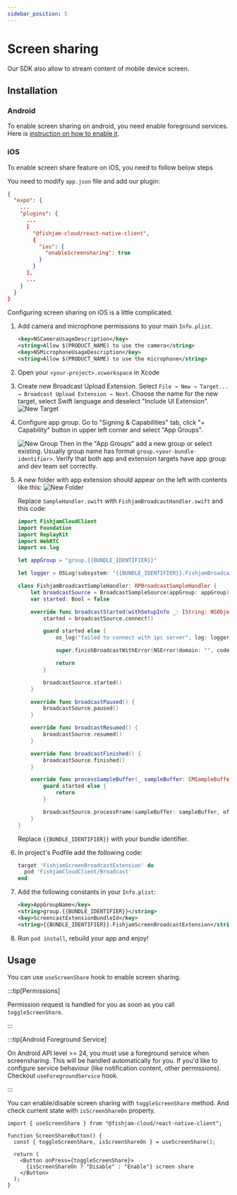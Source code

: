 ```yaml
---
sidebar_position: 5
---
```



# Screen sharing

Our SDK also allow to stream content of mobile device screen.

## Installation

### Android

To enable screen sharing on android, you need enable foreground services. Here is [instruction on how to enable it](./background).

### iOS

To enable screen share feature on iOS, you need to follow below steps

<Tabs groupId="app-type">

  <TabItem value="expo" label="Expo">

You need to modify `app.json` file and add our plugin:

```json
{
  "expo": {
    ...
    "plugins": {
      ...
      [
        "@fishjam-cloud/react-native-client",
        {
          "ios": {
            "enableScreensharing": true
          }
        }
      ],
      ...
    }
  }
}
```

  </TabItem>
  <TabItem value="rn" label="Bare workflow">

Configuring screen sharing on iOS is a little complicated.

1. Add camera and microphone permissions to your main `Info.plist`.

   ```xml
   <key>NSCameraUsageDescription</key>
   <string>Allow $(PRODUCT_NAME) to use the camera</string>
   <key>NSMicrophoneUsageDescription</key>
   <string>Allow $(PRODUCT_NAME) to use the microphone</string>
   ```

1. Open your `<your-project>.xcworkspace` in Xcode

1. Create new Broadcast Upload Extension. Select `File → New → Target... → Broadcast Upload Extension → Next`. Choose the name for the new target, select Swift language and deselect "Include UI Extension".
   ![New Target](./assets/ios-new-target.png)

1. Configure app group. Go to "Signing & Capabilities" tab, click "+ Capability" button in upper left corner and select "App Groups".

   ![New Group](./assets/ios-new-group.png)
   Then in the "App Groups" add a new group or select existing. Usually group name has format `group.<your-bundle-identifier>`. Verify that both app and extension targets have app group and dev team set correctly.

1. A new folder with app extension should appear on the left with contents like this:
   ![New Folder](./assets/ios-new-folder.png)

   Replace `SampleHandler.swift` with `FishjamBroadcastHandler.swift` and this code:

   ```swift
   import FishjamCloudClient
   import Foundation
   import ReplayKit
   import WebRTC
   import os.log

   let appGroup = "group.{{BUNDLE_IDENTIFIER}}"

   let logger = OSLog(subsystem: "{{BUNDLE_IDENTIFIER}}.FishjamBroadcastHandler", category: "Broadcaster")

   class FishjamBroadcastSampleHandler: RPBroadcastSampleHandler {
       let broadcastSource = BroadcastSampleSource(appGroup: appGroup)
       var started: Bool = false

       override func broadcastStarted(withSetupInfo _: [String: NSObject]?) {
           started = broadcastSource.connect()

           guard started else {
               os_log("failed to connect with ipc server", log: logger, type: .debug)

               super.finishBroadcastWithError(NSError(domain: "", code: 0, userInfo: nil))

               return
           }

           broadcastSource.started()
       }

       override func broadcastPaused() {
           broadcastSource.paused()
       }

       override func broadcastResumed() {
           broadcastSource.resumed()
       }

       override func broadcastFinished() {
           broadcastSource.finished()
       }

       override func processSampleBuffer(_ sampleBuffer: CMSampleBuffer, with sampleBufferType: RPSampleBufferType) {
           guard started else {
               return
           }

           broadcastSource.processFrame(sampleBuffer: sampleBuffer, ofType: sampleBufferType)
       }
   }
   ```

   Replace `{{BUNDLE_IDENTIFIER}}` with your bundle identifier.

1. In project's Podfile add the following code:

   ```rb
   target 'FishjamScreenBroadcastExtension' do
     pod 'FishjamCloudClient/Broadcast'
   end
   ```

1. Add the following constants in your `Info.plist`:

   ```xml
   <key>AppGroupName</key>
   <string>group.{{BUNDLE_IDENTIFIER}}</string>
   <key>ScreencastExtensionBundleId</key>
   <string>{{BUNDLE_IDENTIFIER}}.FishjamScreenBroadcastExtension</string>
   ```

1. Run `pod install`, rebuild your app and enjoy!

  </TabItem>
</Tabs>

## Usage

You can use `useScreenShare` hook to enable screen sharing.

:::tip[Permissions]

Permission request is handled for you as soon as you call `toggleScreenShare`.

:::

:::tip[Android Foreground Service]

On Android API level >= 24, you must use a foreground service when screensharing. This will be handled automatically for you. If you'd like to configure service behaviour (like notification content, other permissions). Checkout `useForegroundService` hook.

:::

You can enable/disable screen sharing with `toggleScreenShare` method. And check current state with `isScreenShareOn` property.

```tsx
import { useScreenShare } from "@fishjam-cloud/react-native-client";

function ScreenShareButton() {
  const { toggleScreenShare, isScreenShareOn } = useScreenShare();

  return (
    <Button onPress={toggleScreenShare}>
      {isScreenShareOn ? "Disable" : "Enable"} screen share
    </Button>
  );
}
```
